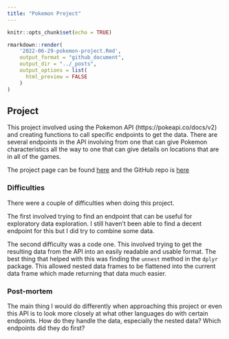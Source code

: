 ```yaml
---
title: "Pokemon Project"
---
```


```r
knitr::opts_chunk$set(echo = TRUE)
```

```r
rmarkdown::render(
    '2022-06-29-pokemon-project.Rmd', 
    output_format = "github_document",
    output_dir = "../_posts",
    output_options = list(
      html_preview = FALSE
    )
)
```

## Project

This project involved using the Pokemon API (https://pokeapi.co/docs/v2) and creating functions to call specific endpoints to get the data. There are several endpoints in the API involving from one that can give Pokemon characteristics all the way to one that can give details on locations that are in all of the games.

The project page can be found [here](https://jwood803.github.io/pokemonproject/) and the GitHub repo is [here](https://github.com/jwood803/pokemonproject)

### Difficulties

There were a couple of difficulties when doing this project.

The first involved trying to find an endpoint that can be useful for exploratory data exploration. I still haven't been able to find a decent endpoint for this but I did try to combine some data.

The second difficulty was a code one. This involved trying to get the resulting data from the API into an easily readable and usable format. The best thing that helped with this was finding the `unnest` method in the `dplyr` package. This allowed nested data frames to be flattened into the current data frame which made returning that data much easier.

### Post-mortem

The main thing I would do differently when approaching this project or even this API is to look more closely at what other languages do with certain endpoints. How do they handle the data, especially the nested data? Which endpoints did they do first?